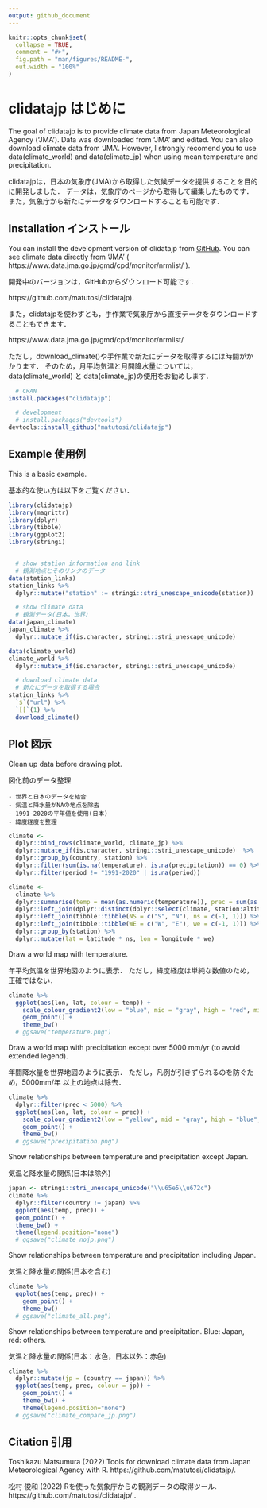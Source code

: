```yaml
---
output: github_document
---
```


```r
knitr::opts_chunk$set(
  collapse = TRUE,
  comment = "#>",
  fig.path = "man/figures/README-",
  out.width = "100%"
)
```

# clidatajp はじめに

<!-- badges: start -->
<!-- badges: end -->

The goal of clidatajp is to provide climate data from Japan Meteorological Agency ('JMA').
Data was downloaded from 'JMA' and edited. 
You can also download climate data from 'JMA'. 
However, I strongly recomend you to use data(climate_world) and data(climate_jp) when using mean temperature and precipitation. 

clidatajpは，日本の気象庁(JMA)から取得した気候データを提供することを目的に開発しました．
データは，気象庁のページから取得して編集したものです．
また，気象庁から新たにデータをダウンロードすることも可能です．

## Installation インストール

You can install the development version of clidatajp from [GitHub](https://github.com/matutosi/clidatajp).
You can see climate data directly from 'JMA' ( https://www.data.jma.go.jp/gmd/cpd/monitor/nrmlist/ ). 

開発中のバージョンは，GitHubからダウンロード可能です．

https://github.com/matutosi/clidatajp).

また，clidatajpを使わずとも，手作業で気象庁から直接データをダウンロードすることもできます．

https://www.data.jma.go.jp/gmd/cpd/monitor/nrmlist/

ただし，download_climate()や手作業で新たにデータを取得するには時間がかかります．
そのため，月平均気温と月間降水量については，data(climate_world) と data(climate_jp)の使用をお勧めします．

```r
  # CRAN
install.packages("clidatajp")

  # development
  # install.packages("devtools")
devtools::install_github("matutosi/clidatajp")
```


## Example 使用例

This is a basic example.

基本的な使い方は以下をご覧ください．

```r
library(clidatajp)
library(magrittr)
library(dplyr)
library(tibble)
library(ggplot2)
library(stringi)


  # show station information and link
  # 観測地点とそのリンクのデータ
data(station_links)
station_links %>%
  dplyr::mutate("station" := stringi::stri_unescape_unicode(station))

  # show climate data
  # 観測データ(日本，世界)
data(japan_climate)
japan_climate %>%
  dplyr::mutate_if(is.character, stringi::stri_unescape_unicode)

data(climate_world)
climate_world %>%
  dplyr::mutate_if(is.character, stringi::stri_unescape_unicode)

  # download climate data
  # 新たにデータを取得する場合
station_links %>%
  `$`("url") %>%
  `[[`(1) %>%
  download_climate()
```

## Plot 図示

Clean up data before drawing plot. 

図化前のデータ整理

    - 世界と日本のデータを結合   
    - 気温と降水量がNAの地点を除去   
    - 1991-2020の平年値を使用(日本)   
    - 緯度経度を整理   

```r
climate <- 
  dplyr::bind_rows(climate_world, climate_jp) %>%
  dplyr::mutate_if(is.character, stringi::stri_unescape_unicode)  %>%
  dplyr::group_by(country, station) %>%
  dplyr::filter(sum(is.na(temperature), is.na(precipitation)) == 0) %>%
  dplyr::filter(period != "1991-2020" | is.na(period))

climate <- 
  climate %>%
  dplyr::summarise(temp = mean(as.numeric(temperature)), prec = sum(as.numeric(precipitation))) %>%
  dplyr::left_join(dplyr::distinct(dplyr::select(climate, station:altitude))) %>%
  dplyr::left_join(tibble::tibble(NS = c("S", "N"), ns = c(-1, 1))) %>%
  dplyr::left_join(tibble::tibble(WE = c("W", "E"), we = c(-1, 1))) %>%
  dplyr::group_by(station) %>%
  dplyr::mutate(lat = latitude * ns, lon = longitude * we)
```

Draw a world map with temperature. 

年平均気温を世界地図のように表示．
ただし，緯度経度は単純な数値のため，正確ではない．

```r
climate %>%
  ggplot(aes(lon, lat, colour = temp)) +
    scale_colour_gradient2(low = "blue", mid = "gray", high = "red", midpoint = 15) + 
    geom_point() + 
    theme_bw()
  # ggsave("temperature.png")
```


Draw a world map with precipitation except over 5000 mm/yr (to avoid extended legend).

年間降水量を世界地図のように表示．
ただし，凡例が引きずられるのを防ぐため，5000mm/年 以上の地点は除去．

```r
climate %>%
  dplyr::filter(prec < 5000) %>%
  ggplot(aes(lon, lat, colour = prec)) +
    scale_colour_gradient2(low = "yellow", mid = "gray", high = "blue", midpoint = 1500) + 
    geom_point() + 
    theme_bw()
  # ggsave("precipitation.png")
```


Show relationships between temperature and precipitation except Japan.

気温と降水量の関係(日本は除外)

```r
japan <- stringi::stri_unescape_unicode("\\u65e5\\u672c")
climate %>%
  dplyr::filter(country != japan) %>%
  ggplot(aes(temp, prec)) + 
  geom_point() + 
  theme_bw() + 
  theme(legend.position="none")
  # ggsave("climate_nojp.png")
```


Show relationships between temperature and precipitation including Japan.

気温と降水量の関係(日本を含む)

```r
climate %>%
  ggplot(aes(temp, prec)) + 
    geom_point() + 
    theme_bw()
  # ggsave("climate_all.png")
```


Show relationships between temperature and precipitation. 
Blue: Japan, red: others. 

気温と降水量の関係(日本：水色，日本以外：赤色)

```r
climate %>%
  dplyr::mutate(jp = (country == japan)) %>%
  ggplot(aes(temp, prec, colour = jp)) + 
    geom_point() + 
    theme_bw() +
    theme(legend.position="none")
  # ggsave("climate_compare_jp.png")

```

## Citation 引用

Toshikazu Matsumura (2022) Tools for download climate data from Japan Meteorological Agency with R. https://github.com/matutosi/clidatajp/.

松村 俊和 (2022) Rを使った気象庁からの観測データの取得ツール. https://github.com/matutosi/clidatajp/ .
